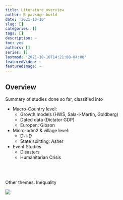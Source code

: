 ```yaml
---
title: Literature overview
author: R package build
date: '2021-10-10'
slug: []
categories: []
tags: []
description: ~
toc: yes
authors: []
series: []
lastmod: '2021-10-10T14:21:00-04:00'
featuredVideo: ~
featuredImage: ~
---
```



## Overview

Summary of studies done so far, classified into

- Macro-Country level: 
  - Growth models (HWS, Sala-i-Martin, Goldberg)
  - Dated data (Dictator GDP)
  - Europen: Gibson
- Micro-adm2 & village level:
  - D-i-D
  - State splitting: Asher
- Event Studies
  - Disasters
  - Humanitarian Crisis
  
<br /> 
<br /> 

Other themes: Inequality

![](/litrev/lightinc-gini.png)
